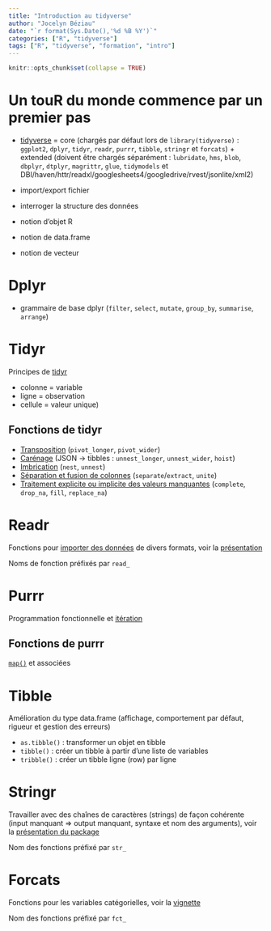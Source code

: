 ```yaml
---
title: "Introduction au tidyverse"
author: "Jocelyn Béziau"
date: "`r format(Sys.Date(),'%d %B %Y')`"
categories: ["R", "tidyverse"]
tags: ["R", "tidyverse", "formation", "intro"]
---
```

    
```r
knitr::opts_chunk$set(collapse = TRUE)
```
    
# Un touR du monde commence par un premier pas

* [tidyverse](https://www.tidyverse.org/packages/) = core (chargés par défaut lors de `library(tidyverse)` : `ggplot2`, `dplyr`, `tidyr`, `readr`, `purrr`, `tibble`, `stringr` et `forcats`) + extended (doivent être chargés séparément : `lubridate`, `hms`, `blob`, `dbplyr`, `dtplyr`, `magrittr`, `glue`, `tidymodels` et DBI/haven/httr/readxl/googlesheets4/googledrive/rvest/jsonlite/xml2)

* import/export fichier
* interroger la structure des données
* notion d'objet R
* notion de data.frame
* notion de vecteur

# Dplyr
* grammaire de base dplyr (`filter`, `select`, `mutate`, `group_by`, `summarise`, `arrange`)

# Tidyr
Principes de [tidyr](https://tidyr.tidyverse.org/)

* colonne = variable
* ligne = observation
* cellule = valeur unique)

## Fonctions de tidyr
* [Transposition](https://tidyr.tidyverse.org/articles/pivot.html) (`pivot_longer`, `pivot_wider`)
* [Carénage](https://tidyr.tidyverse.org/articles/rectangle.html) (JSON -> tibbles : `unnest_longer`, `unnest_wider`, `hoist`)
* [Imbrication](https://tidyr.tidyverse.org/articles/nest.html) (`nest`, `unnest`)
* [Séparation et fusion de colonnes]() (`separate`/`extract`, `unite`)
* [Traitement explicite ou implicite des valeurs manquantes]() (`complete`, `drop_na`, `fill`, `replace_na`)

# Readr

Fonctions pour [importer des données](https://r4ds.had.co.nz/data-import.html) de divers formats, voir la [présentation](https://readr.tidyverse.org/)

Noms de fonction préfixés par `read_`

# Purrr
Programmation fonctionnelle et [itération](https://r4ds.had.co.nz/iteration.html) 

## Fonctions de purrr
[`map()`](https://purrr.tidyverse.org/reference/map.html) et associées

# Tibble

Amélioration du type data.frame (affichage, comportement par défaut, rigueur et gestion des erreurs)

* `as.tibble()` : transformer un objet en tibble
* `tibble()` : créer un tibble à partir d'une liste de variables
* `tribble()` : créer un tibble ligne (row) par ligne

# Stringr

Travailler avec des chaînes de caractères (strings) de façon cohérente (input manquant => output manquant, syntaxe et nom des arguments), voir la [présentation du package](https://stringr.tidyverse.org/)

Nom des fonctions préfixé par `str_`

# Forcats

Fonctions pour les variables catégorielles, voir la [vignette](https://forcats.tidyverse.org/articles/forcats.html)

Nom des fonctions préfixé par `fct_`
